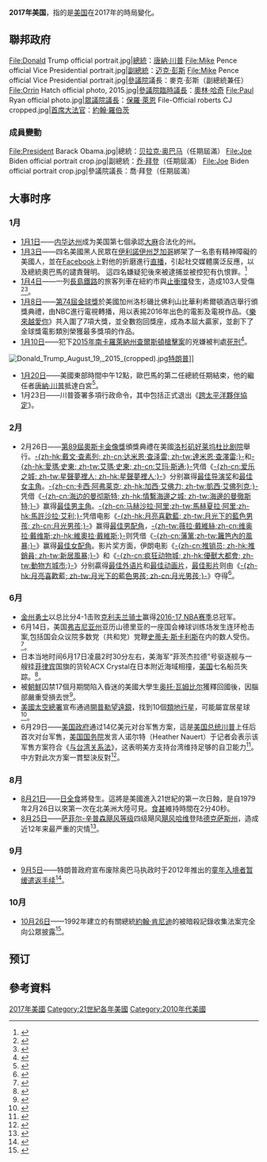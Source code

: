 {{USAYearTOC|2017}}
{{C21YearInTopic|2017年}}
'''2017年美国'''，指的是[[美国|美国]]在2017年的時局變化。

==聯邦政府==
<gallery>
File:Donald Trump official portrait.jpg|[[美国总统|總統]]：[[唐納·川普|唐納·川普]]
File:Mike Pence official Vice Presidential portrait.jpg|[[美国副总统|副總統]]：[[迈克·彭斯|迈克·彭斯]]
File:Mike Pence official Vice Presidential portrait.jpg|[[美国参议院|參議院]]議長：麥克·彭斯（副總統兼任）
File:Orrin Hatch official photo, 2015.jpg|[[美國參議院臨時議長|參議院臨時議長]]：[[奧林·哈奇|奧林·哈奇]]
File:Paul Ryan official photo.jpg|[[美國眾議院議長|眾議院議長]]：[[保羅·萊恩|保羅·萊恩]]
File-Official roberts CJ cropped.jpg|[[美国首席大法官|首席大法官]]：[[約翰·羅伯茨|約翰·羅伯茨]]
</gallery>
===成員變動===
<gallery>
File:President Barack Obama.jpg|總統：[[贝拉克·奥巴马|贝拉克·奥巴马]]（任期屆滿）
File:Joe Biden official portrait crop.jpg|副總統：[[乔·拜登|乔·拜登]]（任期屆滿）
File:Joe Biden official portrait crop.jpg|參議院議長：喬·拜登（任期屆滿）
</gallery>

== 大事时序 ==
===1月===
* [[1月1日|1月1日]]——[[内华达州|内华达州]]成为美国第七個承認[[大麻|大麻]]合法化的州。
* [[1月3日|1月3日]]——四名美國黑人民眾在[[伊利諾伊州|伊利諾伊州]][[芝加哥|芝加哥]]綁架了一名患有精神障礙的美國人，並在[[Facebook|Facebook]]上對他的折磨進行[[直播|直播]]，引起社交媒體廣泛反應，以及總統奧巴馬的譴責聲明。 這四名嫌疑犯後來被逮捕並被控犯有仇恨罪。<ref>{{cite web |url=http://www.bbc.com/news/world-us-canada-38525549 |publisher=BBC News |title=Four charged with hate crime for Chicago Facebook Live attack |date=2017-01-07 |accessdate=2017-01-10 |archive-date=2020-11-28 |archive-url=https://web.archive.org/web/20201128030927/https://www.bbc.com/news/world-us-canada-38525549 |dead-url=no }}</ref>
* [[1月4日|1月4日]]——一列[[長島鐵路|長島鐵路]]的旅客列車在紐約市{{link-en|大西洋航站樓|Atlantic Terminal|大西洋航站樓}}與[[止衝擋|止衝擋]]發生{{link-en|2017年布魯克林火車事故|2017 Brooklyn train crash|碰撞}}，造成103人受傷<ref name=newsday20170104>{{cite web | title=Officials: More than 100 hurt in LIRR train derailment | website=Newsday | date=2017-01-04 | url=http://www.newsday.com/news/new-york/officials-lirr-train-derailment-at-atlantic-terminal-1.12860163 | accessdate=2017-01-04 | archive-date=2019-09-12 | archive-url=https://web.archive.org/web/20190912140446/https://www.newsday.com/news/new-york/fdny-more-than-100-hurt-in-lirr-train-accident-at-atlantic-terminal-1.12860163 | dead-url=no }}</ref><ref>{{cite web|url=http://www.nydailynews.com/new-york/lirr-train-derails-brooklyn-atlantic-terminal-article-1.2934105|title=LIRR train derails, injuring 103 people in Brooklyn at Atlantic Terminal|last=McLaughlin|first=Aidan|work=[[New_York_Daily_News|New York Daily News]]|accessdate=4 January 2017|archive-date=2017-01-04|archive-url=https://web.archive.org/web/20170104151223/http://www.nydailynews.com/new-york/lirr-train-derails-brooklyn-atlantic-terminal-article-1.2934105|dead-url=no}}</ref>。
* [[1月8日|1月8日]]——[[第74屆金球獎|第74屆金球獎]]於美國加州洛杉磯比佛利山比華利希爾頓酒店舉行頒獎典禮，由NBC進行電視轉播，用以表掦2016年出色的電影及電視作品。《[[樂來越愛你|樂來越愛你]]》共入圍了7項大獎，並全數抱回獎座，成為本屆大贏家，並創下了金球獎電影類別榮獲最多獎項的作品。
* [[1月10日|1月10日]]——犯下[[2015年南卡羅萊納州查爾斯頓槍擊案|2015年南卡羅萊納州查爾斯頓槍擊案]]的兇嫌被判處[[死刑|死刑]]<ref name=appletw>{{cite news|author1=桂家齊 (翻譯)|title=【更新】美非裔教堂遭槍擊9死　警：應為仇殺事件|url=http://www.appledaily.com.tw/realtimenews/article/new/20150618/631282/|accessdate=2015-06-18|agency=[[台灣蘋果日報|台灣蘋果日報]]|date=2015-06-18|archive-date=2015-06-18|archive-url=https://web.archive.org/web/20150618131333/http://www.appledaily.com.tw/realtimenews/article/new/20150618/631282/|dead-url=no}}</ref>。
[[File:Donald_Trump_August_19,_2015_(cropped).jpg|thumb]][[唐納德·川普|特朗普]]]]
* [[1月20日|1月20日]]——美國東部時間中午12點，歐巴馬的第二任總統任期結束，他的繼任者[[唐納·川普|唐納·川普]]抵達白宮<ref name="about">{{cite web|last1=Murse|first1=Tom|title=Obama's Last Day as President: When Barack Obama's Second Term Ends|url=http://uspolitics.about.com/od/CampaignsElections/a/Obamas-Last-Day-As-President.htm|website=about.com|accessdate=10 June 2016|archive-date=2016-11-19|archive-url=https://web.archive.org/web/20161119042531/http://uspolitics.about.com/od/CampaignsElections/a/Obamas-Last-Day-As-President.htm|dead-url=no}}</ref>。
* 1月23日——川普簽署多項行政命令，其中包括正式退出《[[跨太平洋夥伴協定|跨太平洋夥伴協定]]》。

===2月===
*2月26日——[[第89屆奧斯卡金像獎|第89屆奧斯卡金像獎]]頒獎典禮在美國[[洛杉矶|洛杉矶]][[好莱坞|好莱坞]][[杜比剧院|杜比剧院]]舉行。[[达米恩·查泽雷|-{zh-hk:戴文·查素列; zh-cn:达米恩·查泽雷; zh-tw:達米恩·查澤雷;}-]]和[[艾玛·斯通|-{zh-hk:愛瑪·史東; zh-tw:艾瑪·史東; zh-cn:艾玛·斯通;}-]]凭借《[[爱乐之城|-{zh-cn:爱乐之城; zh-tw:星聲夢裡人; zh-hk:星聲夢裡人;}-]]》分别赢得[[奥斯卡最佳导演奖|最佳导演奖]]和[[奥斯卡最佳女主角|最佳女主角]]。[[卡西·阿弗莱克|-{zh-cn:卡西·阿弗莱克; zh-hk:加西·艾佛力; zh-tw:凱西·艾佛列克;}-]]凭借《[[海边的曼彻斯特|-{zh-cn:海边的曼彻斯特; zh-hk:情繫海邊之城; zh-tw:海邊的曼徹斯特;}-]]》赢得[[奥斯卡最佳男主角奖|最佳男主角]]。[[马赫沙拉·阿里|-{zh-cn:马赫沙拉·阿里;zh-tw:馬赫夏拉·阿里;zh-hk:馬許沙拉·艾利;}-]]凭借电影《[[月光男孩|-{zh-hk:月亮喜歡藍; zh-tw:月光下的藍色男孩; zh-cn:月光男孩;}-]]》赢得[[奥斯卡最佳男配角奖|最佳男配角]]，[[维奥拉·戴维斯|-{zh-tw:薇拉·戴維絲;zh-cn:维奥拉·戴维斯;zh-hk:維奧拉·戴維斯;}-]]则凭借《[[藩篱_(电影)|-{zh-cn:藩篱;zh-tw:籬笆內的風暴;}-]]》赢得[[奥斯卡最佳女配角奖|最佳女配角]]。影片奖方面，伊朗电影《[[推销员_(电影)|-{zh-cn:推销员; zh-hk:推銷員; zh-tw:新居風暴;}-]]》和《[[疯狂动物城|-{zh-cn:疯狂动物城; zh-hk:優獸大都會; zh-tw:動物方城市;}-]]》分别贏得[[奥斯卡最佳外语片奖|最佳外语片]]和[[奥斯卡最佳动画片奖|最佳动画片]]，[[奥斯卡最佳影片|最佳影片]]则由《[[月光男孩|-{zh-hk:月亮喜歡藍; zh-tw:月光下的藍色男孩; zh-cn:月光男孩;}-]]》夺得<ref>{{Cite news |url=http://www.bbc.com/news/live/entertainment-arts-39078497 |title=Oscars 2017: Ceremony as it happens |work=BBC News |date=2017-02-26 |accessdate=2017-03-01 |archive-date=2017-02-27 |archive-url=https://web.archive.org/web/20170227024136/http://www.bbc.com/news/live/entertainment-arts-39078497 |dead-url=no }}</ref>。

===6月===
*[[金州勇士|金州勇士]]以总比分4-1击败[[克利夫兰骑士|克利夫兰骑士]]赢得[[2016-17_NBA赛季|2016-17 NBA赛季]]总冠军。
*6月14日，美国[[弗吉尼亚州|弗吉尼亚州]]亚历山德里亚的一座国会棒球训练场发生连环枪击案,包括国会众议院多数党（共和党）党鞭[[史蒂夫·斯卡利斯|史蒂夫·斯卡利斯]]在内的数人受伤。<ref>{{cite news|title=美国会众议院共和党党鞭遭枪击 枪手已落网|url=http://web.shobserver.com/news/detail?id=56265|agency=上观新闻|date=2017-06-14|accessdate=2017-06-14|archive-date=2019-02-14|archive-url=https://web.archive.org/web/20190214212033/https://web.shobserver.com/news/detail?id=56265|dead-url=no}}</ref>。
*日本当地时间6月17日凌晨2时30分左右，美海军“菲茨杰拉德”号驱逐舰与一艘挂[[菲律宾|菲律宾]]国旗的货轮ACX Crystal在日本附近海域相撞，[[美国|美国]]七名船员失踪。<ref>{{cite news|title=美军驱逐舰与菲律宾商船在日本附近海域相撞 7名美船员失踪|url=http://www.shobserver.com/news/detail?id=56558|author=上观新闻|date=2017-06-17|accessdate=2017-06-17|archive-date=2019-02-14|archive-url=https://web.archive.org/web/20190214212033/https://www.shobserver.com/news/detail?id=56558|dead-url=no}}</ref>。
*被[[朝鲜民主主义人民共和国|朝鮮]]囚禁17個月期間陷入昏迷的美國大學生[[奥托·瓦姆比尔|奥托·瓦姆比尔]]獲釋回國後，因腦部嚴重受損去世<ref>{{Cite news |url=https://www.voachinese.com/a/us-prisoner-20170619/3907023.html |title=被朝鲜释放回国的美国大学生今天去世 |publisher=美國之音 |date=2017-06-20 |accessdate=2017-06-20 |archive-date=2019-02-14 |archive-url=https://web.archive.org/web/20190214183251/https://www.voachinese.com/a/us-prisoner-20170619/3907023.html |dead-url=no }}</ref>。
*[[美國太空總署|美國太空總署]]宣布通過[[開普勒望遠鏡|開普勒望遠鏡]]，找到10個[[類地行星|類地行星]]，可能屬宜居星球<ref>{{cite news|title=NASA找出10個類似地球宜居星球　科學家：「我們並不孤單」|url=http://www.hk01.com/article/99274|work=香港01|date=2017-06-20|accessdate=2017-06-21|archive-date=2019-09-12|archive-url=https://web.archive.org/web/20190912140454/https://www.hk01.com/%E5%8D%B3%E6%99%82%E5%9C%8B%E9%9A%9B/99274/nasa%E6%89%BE%E5%87%BA10%E5%80%8B%E9%A1%9E%E4%BC%BC%E5%9C%B0%E7%90%83%E5%AE%9C%E5%B1%85%E6%98%9F%E7%90%83-%E7%A7%91%E5%AD%B8%E5%AE%B6-%E6%88%91%E5%80%91%E4%B8%A6%E4%B8%8D%E5%AD%A4%E5%96%AE|dead-url=no}}</ref>。
*6月29日——[[美国政府|美国政府]]通过14亿美元对台军售方案，這是[[美国总统|美国总统]][[唐納·川普|川普]]上任后首次对台军售，[[美国国务院|美国国务院]]发言人诺尔特（Heather Nauert）于记者会表示该军售方案符合《[[与台湾关系法|与台湾关系法]]》，这表明美方支持台湾维持足够的自卫能力<ref>{{Cite news |url=http://global.dwnews.com/news/2017-06-29/59822730.html |title=特朗普政府通过14亿美元对台军售方案 |date=2017-06-29 |work=多维新闻网 |accessdate=2017-07-24 |archive-date=2017-07-02 |archive-url=https://web.archive.org/web/20170702204705/http://global.dwnews.com/news/2017-06-29/59822730.html |dead-url=no }}</ref>。中方對此次方案一貫堅決反對<ref>{{Cite news |url=http://www.chinanews.com/gj/2017/06-30/8265207.shtml |title=13亿美元！ 美官员称特朗普政府通过首批对台军售 |date=2017-06-30 |work=环球网 |accessdate=2017-07-24 |archive-date=2019-02-14 |archive-url=https://web.archive.org/web/20190214212031/http://www.chinanews.com/gj/2017/06-30/8265207.shtml |dead-url=no }}</ref>。

===8月===
* [[8月21日|8月21日]]——[[2017年8月21日日食|日全食]]將發生。這將是美國進入21世紀的第一次日蝕，是自1979年2月26日以來第一次在北美洲大陸可見。[[食甚|食甚]]維持時間在2分40秒。
* [[8月25日|8月25日]]——[[萨菲尔-辛普森飓风等级|萨菲尔-辛普森飓风等级]]四级飓风[[飓风哈维|飓风哈维]]登陆[[德克萨斯州|德克萨斯州]]，造成近12年来最严重的灾情<ref>{{Cite web|url=http://www.bbc.com/news/world-us-canada-41058774|title=Hurricane Harvey's high winds make landfall in Texas|website=BBC News|date=2017-08-25|access-date=2017-08-25|archive-date=2020-11-29|archive-url=https://web.archive.org/web/20201129221411/https://www.bbc.com/news/world-us-canada-41058774|dead-url=no}}</ref>。

===9月===
* [[9月5日|9月5日]]——特朗普政府宣布废除奥巴马执政时于2012年推出的[[童年入境者暂缓遣返手续|童年入境者暂缓遣返手续]]<ref>{{Cite news|url=http://www.bbc.co.uk/news/world-us-canada-41165513|title=Daca Dreamers: US scraps young undocumented immigrants scheme|date=2017-09-05|work=BBC News|access-date=2017-09-05|archive-date=2020-11-12|archive-url=https://web.archive.org/web/20201112042324/https://www.bbc.co.uk/news/world-us-canada-41165513|dead-url=no}}</ref>。

===10月===
* [[10月26日|10月26日]]——1992年建立的有關總統[[約翰·肯尼迪|約翰·肯尼迪]]的被暗殺記錄收集法案完全向公眾披露<ref>{{cite web|url=http://www.archives.gov/research/jfk/faqs.html#sealed|title=JFK Assassination Records: Frequently Asked Questions|publisher=[[National_Archives_and_Records_Administration|US National Archives]]|accessdate=July 5, 2013|archive-date=2017-10-27|archive-url=https://web.archive.org/web/20171027143727/https://www.archives.gov/research/jfk/faqs.html#sealed|dead-url=no}}</ref>。

==预订==

==參考資料==
{{reflist|2}}

[[Category:2017年美國|]]
[[Category:21世紀各年美國|Category:21世紀各年美國]]
[[Category:2010年代美國|Category:2010年代美國]]